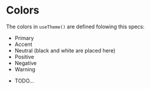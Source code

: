 # Colors

The colors in `useTheme()` are defined folowing this specs:

* Primary
* Accent
* Neutral (black and white are placed here)
* Positive
* Negative
* Warning

- TODO...

      